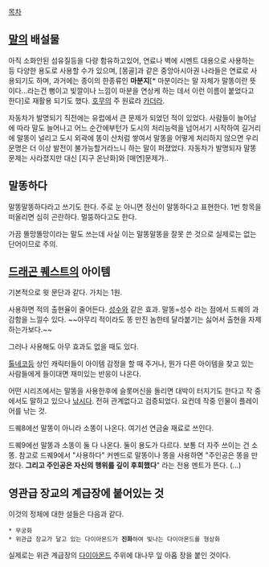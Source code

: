 [[목차]]

== [[말]]의 배설물 ==
아직 소화안된 섬유질등을 다량 함유하고있어, 연료나 벽에 시멘트 대용으로 사용하는 등 다양한 용도로 사용할 수가 있으며, [몽골]과 같은 중앙아시아권 나라들은 연료로 사용되기도 하며, 과거에는 종이의 한종류인 '''마분지'''[* 마분이라는 말 자체가 말똥이란 뜻이다...라는건 뻥이고 빛깔이나 느낌이 마분을 연상케 하는 데서 이런 이름이 붙었다고 한다]로 재활용 되기도 했다. [[호무]]의 주 원료라 [[카더라]].

자동차가 발명되기 직전에는 유럽에서 큰 문제가 되었던 적이 있었다. 사람들이 늘어남에 따라 말도 늘어나고 어느 순간에부턴가 도시의 처리능력을 넘어서기 시작하여 길거리에 말똥이 널리고 도시 외곽에 똥이 산처럼 쌓여서 말똥을 어떻게 처리하지 않으면 우리 문명은 더 이상 발전이 불가능할거라느니 하는 말이 퍼졌었다. 자동차가 발명되자 말똥 문제는 사라졌지만 대신 [지구 온난화]와 [매연]문제가..
== 말똥하다 ==
말똥말똥하다라고 쓰기도 한다. 주로 눈 아니면 정신이 말똥하다고 표현한다. 1번 항목을 떠올리면 심히 곤란하다. 멀뚱하다고도 한다.

가끔 똘망똘망이라는 말도 쓰는데 사실 이는 말똥말똥을 잘못 쓴 것으로 실제로는 없는 단어이므로 주의.

== [[드래곤 퀘스트]]의 아이템 == 

기본적으로 윗 문단과 같다. 가치는 1원.

사용하면 적의 출현율이 줄어든다. [[성수]]와 같은 효과.
말똥=성수 라는 점에서 드퀘의 과감함을 느낄수 있다.
~~아무리 적이라도 똥 만진 놈한테 달라붙기는 싫어서 출현을 자제하는가보다.~~

그러나 사용해도 아무 효과도 없을 때도 있다.

[[톨네코]]등 상인 캐릭터들이 아이템 감정을 할 때 주거나, 뭔가 다른 아이템을 찾고 있는 사람들에게 들이대면 재미있는 반응이 나온다.

어떤 시리즈에서는 말똥을 사용한후에 슬롯머신을 돌리면 대박이 터지기도 한다고 작 중에서도 말하고 있으나 [[낚시]]다. 전혀 관계없다고 검증되었다. 요컨데 작중 인물이 플레이어를 낚는 것.

드퀘8에선 말똥이 아니라 소똥이 나온다. 여기선 연금술 재료로 쓰인다. 

드퀘9에선 말똥과 소똥이 둘 다 나온다. 둘이 용도가 다르다. 보통 더 자주 쓰이는 건 소똥. 참고로 드퀘9에서 "사용하다" 커멘드로 말똥이나 똥을 사용하면 "주인공은 똥을 만졌다. '''그리고 주인공은 자신의 행위를 깊이 후회했다'''" 라는 전용 멘트가 뜬다. (…)

== 영관급 장교의 계급장에 붙어있는 것 ==
이것의 정체에 대한 설들은 다음과 같다.

 * 무궁화
 * 위관급 장교가 달고 있는 다이아몬드가 '''진화'''하여 빛나는 다이아몬드를 형상화

실제로는 위관 계급장의 [[금강석|다이아몬드]] 주위에 대나무 잎 아홉 장을 붙인 것이다.
